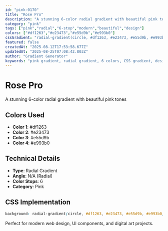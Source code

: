 ```yaml
---
id: "pink-0170"
title: "Rose Pro"
description: "A stunning 6-color radial gradient with beautiful pink tones"
category: "pink"
tags: ["pink","radial","6-stop","modern","beautiful","design"]
colors: ["#df1263","#e23473","#e55d9b","#e993b0"]
cssGradient: "radial-gradient(circle, #df1263, #e23473, #e55d9b, #e993b0)"
featured: false
createdAt: "2025-08-12T17:53:58.677Z"
updatedAt: "2025-08-25T07:08:42.803Z"
author: "Gradient Generator"
keywords: "pink gradient, radial gradient, 6 colors, CSS gradient, design, #df1263, #e23473, #e55d9b, #e993b0"
---
```


# Rose Pro

A stunning 6-color radial gradient with beautiful pink tones

## Colors Used
- **Color 1**: #df1263
- **Color 2**: #e23473
- **Color 3**: #e55d9b
- **Color 4**: #e993b0

## Technical Details
- **Type**: Radial Gradient
- **Angle**: N/A (Radial)
- **Color Stops**: 6
- **Category**: Pink

## CSS Implementation
```css
background: radial-gradient(circle, #df1263, #e23473, #e55d9b, #e993b0);
```

Perfect for modern web design, UI components, and digital art projects.
